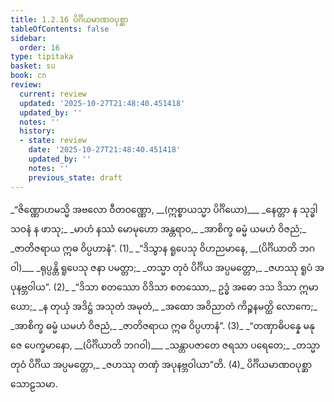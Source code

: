 ```yaml
---
title: 1.2.16 ပိင်္ဂိယမာဏဝပုစ္ဆာ
tableOfContents: false
sidebar:
  order: 16
type: tipitaka
basket: su
book: cn
review:
  current: review
  updated: '2025-10-27T21:48:40.451418'
  updated_by: ''
  notes: ''
  history:
  - state: review
    date: '2025-10-27T21:48:40.451418'
    updated_by: ''
    notes: ''
    previous_state: draft
---
```



<ReviewStatus review={frontmatter.review} showDetails={true} />

<HypothesisAnnotation frontmatter={frontmatter} />

<DynamicBreadcrumb />

<Division number="145" book="cn" e="ch" v="25" p="19">

<Paragraph number="162" type="verses" book="cn">
_“ဇိဏ္ဏောဟမသ္မိ အဗလော ဝီတဝဏ္ဏော, __(ဣစ္စာယသ္မာ ပိင်္ဂိယော)___  
_နေတ္တာ န သုဒ္ဓါ သဝနံ န ဖာသု;_  
_မာဟံ နဿံ မောမုဟော အန္တရာဝ,_  
_အာစိက္ခ ဓမ္မံ ယမဟံ ဝိဇညံ;_  
_ဇာတိဇရာယ ဣဓ ဝိပ္ပဟာနံ”. (1)_  

</Paragraph>

</Division>
<Division number="146" book="cn" e="ch" v="25" p="19">

<Paragraph number="163" type="verses" book="cn">
_“ဒိသွာန ရူပေသု ဝိဟညမာနေ, __(ပိင်္ဂိယာတိ ဘဂဝါ)___  
_ရုပ္ပန္တိ ရူပေသု ဇနာ ပမတ္တာ;_  
_တသ္မာ တုဝံ ပိင်္ဂိယ အပ္ပမတ္တော,_  
_ဇဟဿု ရူပံ အပုနဗ္ဘဝါယ”. (2)_  

</Paragraph>

</Division>
<Division number="147" book="cn" e="ch" v="25" p="20">

<Paragraph number="164" type="verses" book="cn">
_“ဒိသာ စတဿော ဝိဒိသာ စတဿော,_  
ဥဒ္ဓံ အဓော ဒသ ဒိသာ ဣမာယော;_  
_န တုယှံ အဒိဋ္ဌံ အသုတံ အမုတံ,_  
_အထော အဝိညာတံ ကိဉ္စနမတ္ထိ လောကေ;_  
_အာစိက္ခ ဓမ္မံ ယမဟံ ဝိဇညံ,_  
_ဇာတိဇရာယ ဣဓ ဝိပ္ပဟာနံ”. (3)_  

</Paragraph>

</Division>
<Division number="148" book="cn" e="ch" v="25" p="20">

<Paragraph number="165" type="verses" book="cn">
_“တဏှာဓိပန္နေ မနုဇေ ပေက္ခမာနော, __(ပိင်္ဂိယာတိ ဘဂဝါ)___  
_သန္တာပဇာတေ ဇရသာ ပရေတေ;_  
_တသ္မာ တုဝံ ပိင်္ဂိယ အပ္ပမတ္တော,_  
_ဇဟဿု တဏှံ အပုနဗ္ဘဝါယာ”တိ. (4)_  


</Paragraph>
</Division>

<Paragraph number="166" type="center" book="cn">
ပိင်္ဂိယမာဏဝပုစ္ဆာ သောဠသမာ.
</Paragraph>